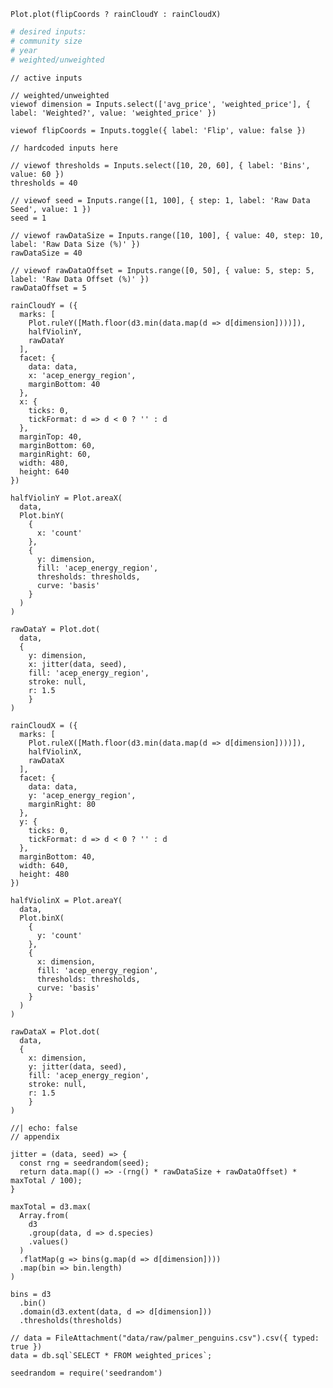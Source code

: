 
```ojs
Plot.plot(flipCoords ? rainCloudY : rainCloudX)
```

```r
# desired inputs:  
# community size
# year
# weighted/unweighted
```




```ojs
// active inputs

// weighted/unweighted
viewof dimension = Inputs.select(['avg_price', 'weighted_price'], { label: 'Weighted?', value: 'weighted_price' })

viewof flipCoords = Inputs.toggle({ label: 'Flip', value: false })
```




```ojs
// hardcoded inputs here

// viewof thresholds = Inputs.select([10, 20, 60], { label: 'Bins', value: 60 })
thresholds = 40

// viewof seed = Inputs.range([1, 100], { step: 1, label: 'Raw Data Seed', value: 1 })
seed = 1

// viewof rawDataSize = Inputs.range([10, 100], { value: 40, step: 10, label: 'Raw Data Size (%)' })
rawDataSize = 40

// viewof rawDataOffset = Inputs.range([0, 50], { value: 5, step: 5, label: 'Raw Data Offset (%)' })
rawDataOffset = 5

```


```ojs
rainCloudY = ({
  marks: [
    Plot.ruleY([Math.floor(d3.min(data.map(d => d[dimension])))]),
    halfViolinY,
    rawDataY
  ],
  facet: {
    data: data,
    x: 'acep_energy_region',
    marginBottom: 40
  },
  x: {
    ticks: 0,
    tickFormat: d => d < 0 ? '' : d
  },
  marginTop: 40,
  marginBottom: 60,
  marginRight: 60,
  width: 480,
  height: 640
})
```

```ojs
halfViolinY = Plot.areaX(
  data,
  Plot.binY(
    {
      x: 'count'
    },
    {
      y: dimension,
      fill: 'acep_energy_region',
      thresholds: thresholds,
      curve: 'basis'
    }
  )
)
```

```ojs
rawDataY = Plot.dot(
  data,
  {
	y: dimension,
    x: jitter(data, seed),
	fill: 'acep_energy_region',
	stroke: null,
	r: 1.5
	}
)
```

```ojs
rainCloudX = ({
  marks: [
    Plot.ruleX([Math.floor(d3.min(data.map(d => d[dimension])))]),
    halfViolinX,
    rawDataX
  ],
  facet: {
    data: data,
    y: 'acep_energy_region',
    marginRight: 80
  },
  y: {
    ticks: 0,
    tickFormat: d => d < 0 ? '' : d 
  },
  marginBottom: 40,
  width: 640,
  height: 480
})
```

```ojs
halfViolinX = Plot.areaY(
  data,
  Plot.binX(
    {
      y: 'count'
    },
    {
      x: dimension,
      fill: 'acep_energy_region',
      thresholds: thresholds,
      curve: 'basis'
    }
  )
)
```


```ojs
rawDataX = Plot.dot(
  data,
  {
	x: dimension,
    y: jitter(data, seed),
    fill: 'acep_energy_region',
    stroke: null,
    r: 1.5
	}
)
```


```ojs
//| echo: false
// appendix

jitter = (data, seed) => {
  const rng = seedrandom(seed);
  return data.map(() => -(rng() * rawDataSize + rawDataOffset) * maxTotal / 100);
}

maxTotal = d3.max(
  Array.from(
    d3
    .group(data, d => d.species)
    .values()
  )
  .flatMap(g => bins(g.map(d => d[dimension])))
  .map(bin => bin.length)
)

bins = d3
  .bin()
  .domain(d3.extent(data, d => d[dimension]))
  .thresholds(thresholds)

// data = FileAttachment("data/raw/palmer_penguins.csv").csv({ typed: true })
data = db.sql`SELECT * FROM weighted_prices`;

seedrandom = require('seedrandom')
```